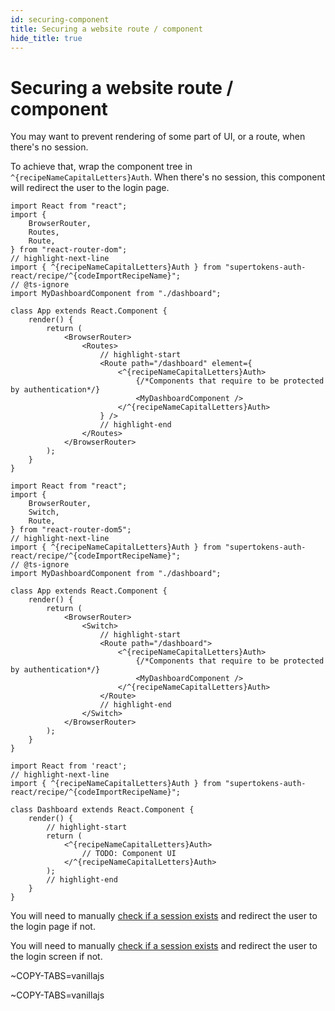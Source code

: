 ```yaml
---
id: securing-component
title: Securing a website route / component
hide_title: true
---
```


<!-- COPY DOCS -->
<!-- ./thirdpartyemailpassword/common-customizations/sessions/securing-component.mdx -->


# Securing a website route / component
You may want to prevent rendering of some part of UI, or a route, when
there's no session.


<FrontendSDKTabs>
<TabItem value="reactjs">

To achieve that, wrap the component tree in `^{recipeNameCapitalLetters}Auth`. When there's no session, this component will redirect the user to the login page.

<Question
    question="Do you use react-router-dom?">
<Answer title="Yes">

<RRDVersionSubTabs>

<TabItem value="v6">

```tsx 
import React from "react";
import {
    BrowserRouter,
    Routes,
    Route,
} from "react-router-dom";
// highlight-next-line 
import { ^{recipeNameCapitalLetters}Auth } from "supertokens-auth-react/recipe/^{codeImportRecipeName}";
// @ts-ignore
import MyDashboardComponent from "./dashboard";

class App extends React.Component {
    render() {
        return (
            <BrowserRouter>
                <Routes>
                    // highlight-start
                    <Route path="/dashboard" element={
                        <^{recipeNameCapitalLetters}Auth>
                            {/*Components that require to be protected by authentication*/}
                            <MyDashboardComponent />
                        </^{recipeNameCapitalLetters}Auth>
                    } />
                    // highlight-end
                </Routes>
            </BrowserRouter>
        );
    }
}
```
</TabItem>

<TabItem value="v5">

```tsx 
import React from "react";
import {
    BrowserRouter,
    Switch,
    Route,
} from "react-router-dom5";
// highlight-next-line 
import { ^{recipeNameCapitalLetters}Auth } from "supertokens-auth-react/recipe/^{codeImportRecipeName}";
// @ts-ignore
import MyDashboardComponent from "./dashboard";

class App extends React.Component {
    render() {
        return (
            <BrowserRouter>
                <Switch>
                    // highlight-start
                    <Route path="/dashboard">
                        <^{recipeNameCapitalLetters}Auth>
                            {/*Components that require to be protected by authentication*/}
                            <MyDashboardComponent />
                        </^{recipeNameCapitalLetters}Auth>
                    </Route>
                    // highlight-end
                </Switch>
            </BrowserRouter>
        );
    }
}
```
</TabItem>

</RRDVersionSubTabs>

</Answer>
<Answer title="No">

```tsx
import React from 'react';
// highlight-next-line 
import { ^{recipeNameCapitalLetters}Auth } from "supertokens-auth-react/recipe/^{codeImportRecipeName}";

class Dashboard extends React.Component {
    render() {
        // highlight-start 
        return (
            <^{recipeNameCapitalLetters}Auth>
                // TODO: Component UI
            </^{recipeNameCapitalLetters}Auth>
        );
        // highlight-end
    }
}
```
</Answer>
</Question>
</TabItem>
<TabItem value="vanillajs">

You will need to manually [check if a session exists](./checking-session-front-end) and redirect the user to the login page if not.

</TabItem>
<TabItem value="react-native">

You will need to manually [check if a session exists](./checking-session-front-end) and redirect the user to the login screen if not.

</TabItem>

<TabItem value="angular">
<AngularUIImplementation>

<Answer title="Prebuilt UI">

~COPY-TABS=vanillajs

</Answer>

<Answer title="Custom UI">

~COPY-TABS=vanillajs

</Answer>

</AngularUIImplementation>
</TabItem>

</FrontendSDKTabs>